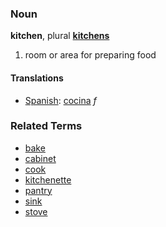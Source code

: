 ===Noun===
'''kitchen''', plural '''[[kitchens]]'''

# room or area for preparing food

====Translations====
*[[Spanish]]: [[cocina]] ''f''

===Related Terms===
*[[bake]]
*[[cabinet]]
*[[cook]]
*[[kitchenette]]
*[[pantry]]
*[[sink]]
*[[stove]]